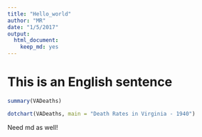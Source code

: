 ```yaml
---
title: "Hello_world"
author: "MR"
date: "1/5/2017"
output: 
  html_document:
    keep_md: yes
---
```

# This is an English sentence
```r
summary(VADeaths)
```
```r
dotchart(VADeaths, main = "Death Rates in Virginia - 1940")
```
Need md as well!
